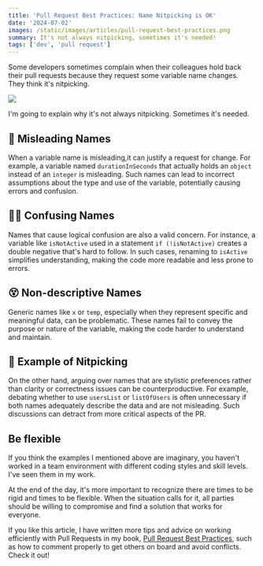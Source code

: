 ```yaml
---
title: 'Pull Request Best Practices: Name Nitpicking is OK'
date: '2024-07-02'
images: /static/images/articles/pull-request-best-practices.png
summary: It's not always nitpicking, sometimes it's needed!
tags: ['dev', 'pull request']
---
```


Some developers sometimes complain when their colleagues hold back their pull requests because they request some variable name changes. They think it's nitpicking.

![](/static/images/articles/nitpicking.png.webp)

I'm going to explain why it's not always nitpicking. Sometimes it's needed.

## 🙅 Misleading Names

When a variable name is misleading,it can justify a request for change. For example, a variable named `durationInSeconds` that actually holds an `object` instead of an `integer` is misleading. Such names can lead to incorrect assumptions about the type and use of the variable, potentially causing errors and confusion.

## 😵‍💫 Confusing Names

Names that cause logical confusion are also a valid concern. For instance, a variable like `isNotActive` used in a statement `if (!isNotActive)` creates a double negative that's hard to follow. In such cases, renaming to `isActive` simplifies understanding, making the code more readable and less prone to errors.

## 😵 Non-descriptive Names

Generic names like `x` or `temp`, especially when they represent specific and meaningful data, can be problematic. These names fail to convey the purpose or nature of the variable, making the code harder to understand and maintain.

## 😤 Example of Nitpicking

On the other hand, arguing over names that are stylistic preferences rather than clarity or correctness issues can be counterproductive. For example, debating whether to use `usersList` or `listOfUsers` is often unnecessary if both names adequately describe the data and are not misleading. Such discussions can detract from more critical aspects of the PR.

## Be flexible

If you think the examples I mentioned above are imaginary, you haven't worked in a team environment with different coding styles and skill levels. I've seen them in my work.

At the end of the day, it's more important to recognize there are times to be rigid and times to be flexible. When the situation calls for it, all parties should be willing to compromise and find a solution that works for everyone.

If you like this article, I have written more tips and advice on working efficiently with Pull Requests in my book, [Pull Request Best Practices](https://pr.nico.fyi), such as how to comment properly to get others on board and avoid conflicts. Check it out!
